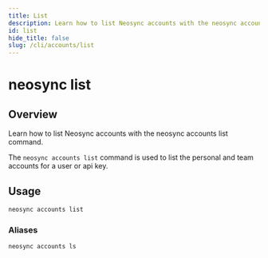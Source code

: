 ```yaml
---
title: List
description: Learn how to list Neosync accounts with the neosync accounts list command.
id: list
hide_title: false
slug: /cli/accounts/list
---
```


# neosync list

## Overview

Learn how to list Neosync accounts with the neosync accounts list command.

The `neosync accounts list` command is used to list the personal and team accounts for a user or api key.

## Usage

```bash
neosync accounts list
```

### Aliases

```bash
neosync accounts ls
```
